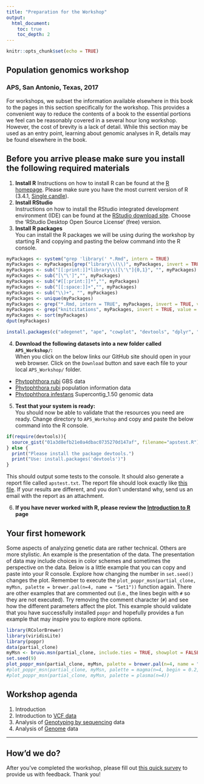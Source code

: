 ```yaml
---
title: "Preparation for the Workshop"
output:
  html_document:
    toc: true
    toc_depth: 2
---
```



```r
knitr::opts_chunk$set(echo = TRUE)
```


## Population genomics workshop

### APS, San Antonio, Texas, 2017

For workshops, we subset the information available elsewhere in this book to the pages in this section specifically for the workshop.
This provides a convenient way to reduce the contents of a book to the essential portions we feel can be reasonably covered in a several hour long workshop.
However, the cost of brevity is a lack of detail.
While this section may be used as an entry point, learning about genomic analyses in R, details may be found elsewhere in the book.


## Before you arrive please make sure you install the following required materials
 

1. __Install R__ 
Instructions on how to install R can be found at the [R homepage](https://www.r-project.org/).
Please make sure you have the most current version of R (3.4.1, [Single candle](http://i.onionstatic.com/avclub/5807/95/animated/original.gif)).
2. __Install RStudio__    
Instructions on how to install the RStudio integrated development environment (IDE) can be found at the [RStudio download site](https://www.rstudio.com/products/rstudio/download/).
Choose the 'RStudio Desktop Open Source License' (free) version.
3. __Install R packages__    
You can install the R packages we will be using during the workshop by starting R and copying and pasting the below command into the R console.


```r
myPackages <- system("grep 'library(' *.Rmd", intern = TRUE)
myPackages <- myPackages[grep("library\\(\\)", myPackages, invert = TRUE)]
myPackages <- sub("[[:print:]]*library\\([\'\"]{0,1}", "", myPackages)
myPackages <- sub("[\"\']","", myPackages)
myPackages <- sub("#[[:print:]]*","", myPackages)
myPackages <- sub("[[:space:]]+","", myPackages)
myPackages <- sub("\\)+", "", myPackages)
myPackages <- unique(myPackages)
myPackages <- grep("*.Rmd, intern = TRUE", myPackages, invert = TRUE, value = TRUE)
myPackages <- grep("knitcitations", myPackages, invert = TRUE, value = TRUE)
myPackages <- sort(myPackages)
dput(myPackages)
```


```r
install.packages(c("adegenet", "ape", "cowplot", "devtools", "dplyr", "ggplot2", "hierfstat", "igraph", "knitr", "lattice", "magrittr", "mmod", "pegas", "pinfsc50", "poppr", "RColorBrewer", "reshape2", "treemap", "vcfR", "vegan", "viridisLite"))
```


4. **Download the following datasets into a new folder called `APS_Workshop/`: **  
When you click on the below links our GitHub site should open in your web browser.
Click on the `Download` button and save each file to your local `APS_Workshop/` folder.

- [Phytophthora rubi](https://github.com/grunwaldlab/Population_Genetics_in_R/blob/master/prubi_gbs.vcf.gz) GBS data
- [Phytophthora rubi](https://files.osf.io/v1/resources/ytd6k/providers/osfstorage/593b001e594d90024142fb20?direct=true&action=download) population information data
- [Phytophthora infestans](https://github.com/grunwaldlab/Population_Genetics_in_R/blob/master/pinfsc50_filtered.vcf.gz) Supercontig_1.50 genomic data    


5. __Test that your system is ready:__    
You should now be able to validate that the resources you need are ready.
Change directory to `APS_Workshop` and copy and paste the below command into the R console.


```r
if(require(devtools)){
  source_gist("01a3d8efb21e0a4dbac0735270d147af", filename="apstest.R")       
} else {
  print("Please install the package devtools.")
  print("Use: install.packages('devtools')")
}
```


This should output some tests to the console.
It should also generate a report file called `apstest.txt`.
The report file should look exactly like [this file](https://github.com/grunwaldlab/Population_Genetics_in_R/blob/master/apstest.txt).
If your results are different, and you don't understand why, send us an email with the report as an attachment.


6. **If you have never worked with R, please review the [Introduction to R](intro_to_R.html) page**


## Your first homework


Some aspects of analyzing genetic data are rather technical.
Others are more stylistic.
An example is the presentation of the data.
The presentation of data may include choices in color schemes and sometimes the perspective on the data.
Below is a little example that you can copy and paste into your R console.
Explore how changing the number in `set.seed()` changes the plot.
Remember to execute the `plot_poppr_msn(partial_clone, myMsn, palette = brewer.pal(n=4, name = "Set1"))` function again.
There are other examples that are commented out (i.e., the lines begin with `#` so they are not executed).
Try removing the comment character (`#`) and see how the different parameters affect the plot.
This example should validate that you have successfully installed `poppr` and hopefully provides a fun example that may inspire you to explore more options.


```r
library(RColorBrewer)
library(viridisLite)
library(poppr)
data(partial_clone)
myMsn <- bruvo.msn(partial_clone, include.ties = TRUE, showplot = FALSE)
set.seed(9)
plot_poppr_msn(partial_clone, myMsn, palette = brewer.pal(n=4, name = "Set1"))
#plot_poppr_msn(partial_clone, myMsn, palette = magma(n=4, begin = 0.2, end = 0.8))
#plot_poppr_msn(partial_clone, myMsn, palette = plasma(n=4))
```


## Workshop agenda

1. Introduction    
1. Introduction to [VCF data](reading_vcf.html)    
1. Analysis of [Genotyping by sequencing](gbs_analysis.html) data
1. Analysis of [Genome](analysis_of_genome.html) data


***

## How'd we do?

After you've completed the workshop, please fill out [this quick survey](https://docs.google.com/forms/d/1Buc6fsnRxEtk0QhMxH_b3yPFhP3du83zb-4m7Hd9Xtc/edit) to provide us with feedback. Thank you!
